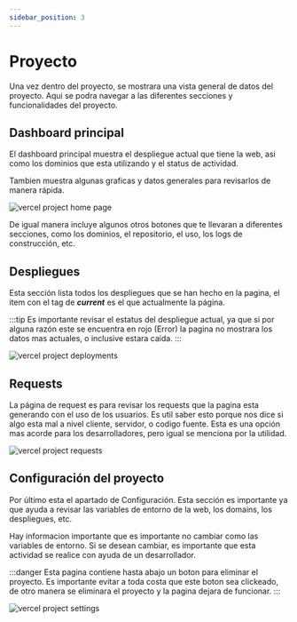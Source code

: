 ```yaml
---
sidebar_position: 3
---
```


# Proyecto

Una vez dentro del proyecto, se mostrara una vista general de datos del proyecto.
Aqui se podra navegar a las diferentes secciones y funcionalidades del proyecto.

## Dashboard principal

El dashboard principal muestra el despliegue actual que tiene la web, asi como los dominios
que esta utilizando y el status de actividad.

Tambien muestra algunas graficas y datos generales para revisarlos de manera rápida.

<div style={{textAlign: 'center'}}>
  <img src="/img/docs/vercel/vercel-project-home.png" alt="vercel project home page" />
</div>

De igual manera incluye algunos otros botones que te llevaran a diferentes secciones, como
los dominios, el repositorio, el uso, los logs de construcción, etc.

## Despliegues

Esta sección lista todos los despliegues que se han hecho en la pagina, el item con el tag de
***current*** es el que actualmente la página.

:::tip
Es importante revisar el estatus del despliegue actual, ya que si por alguna razón este se encuentra
en rojo (Error) la pagina no mostrara los datos mas actuales, o inclusive estara caida.
:::

<div style={{textAlign: 'center'}}>
  <img src="/img/docs/vercel/vercel-project-deployments.png" alt="vercel project deployments" />
</div>

## Requests

La página de request es para revisar los requests que la pagina esta generando con el uso de los usuarios.
Es util saber esto porque nos dice si algo esta mal a nivel cliente, servidor, o codigo fuente.
Esta es una opción mas acorde para los desarrolladores, pero igual se menciona por la utilidad.

<div style={{textAlign: 'center'}}>
  <img src="/img/docs/vercel/vercel-project-requests.png" alt="vercel project requests" />
</div>

## Configuración del proyecto

Por último esta el apartado de Configuración. Esta sección es importante ya que ayuda a revisar
las variables de entorno de la web, los domains, los despliegues, etc.

Hay informacion importante que es importante no cambiar como las variables de entorno. Si se desean
cambiar, es importante que esta actividad se realice con ayuda de un desarrollador.

:::danger
Esta pagina contiene hasta abajo un boton para eliminar el proyecto. Es importante evitar a toda costa
que este boton sea clickeado, de otro manera se eliminara el proyecto y la pagina dejara de funcionar.
:::

<div style={{textAlign: 'center'}}>
  <img src="/img/docs/vercel/vercel-project-settings.png" alt="vercel project settings" />
</div>
